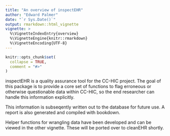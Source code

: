 ```yaml
---
title: "An overview of inspectEHR"
author: "Edward Palmer"
date: "`r Sys.Date()`"
output: rmarkdown::html_vignette
vignette: >
  %\VignetteIndexEntry{overview}
  %\VignetteEngine{knitr::rmarkdown}
  %\VignetteEncoding{UTF-8}
---
```


```r
knitr::opts_chunk$set(
  collapse = TRUE,
  comment = "#>"
)
```

inspectEHR is a quality assurance tool for the CC-HIC project. The goal of this package is to provide a core set of functions to flag erroneous or otherwise questionable data within CC-HIC, so the end researcher can handle this information explicitly.

This information is subseqently written out to the database for future use.
A report is also generated and compiled with bookdown.

Helper functions for wrangling data have been developed and can be viewed in the other vignette. These will be ported over to cleanEHR shortly.
